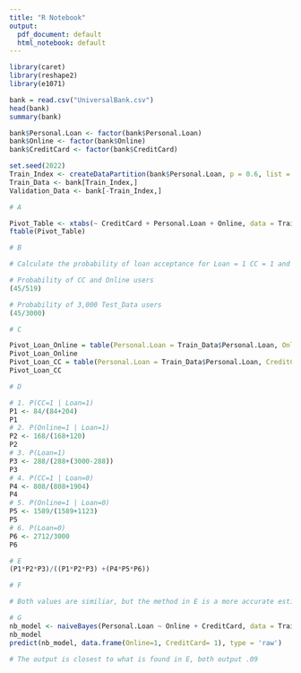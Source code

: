 ```yaml
---
title: "R Notebook"
output:
  pdf_document: default
  html_notebook: default
---
```


```r
library(caret)
library(reshape2)
library(e1071)
```


```r
bank = read.csv("UniversalBank.csv")
head(bank)
summary(bank)
```

```r
bank$Personal.Loan <- factor(bank$Personal.Loan)
bank$Online <- factor(bank$Online)
bank$CreditCard <- factor(bank$CreditCard)
```

```r
set.seed(2022)
Train_Index <- createDataPartition(bank$Personal.Loan, p = 0.6, list = FALSE)
Train_Data <- bank[Train_Index,]
Validation_Data <- bank[-Train_Index,]
```

```r
# A

Pivot_Table <- xtabs(~ CreditCard + Personal.Loan + Online, data = Train_Data)
ftable(Pivot_Table)
```

```r
# B

# Calculate the probability of loan acceptance for Loan = 1 CC = 1 and Online = 1

# Probability of CC and Online users
(45/519)

# Probability of 3,000 Test_Data users
(45/3000)
```

```r
# C

Pivot_Loan_Online = table(Personal.Loan = Train_Data$Personal.Loan, Online = Train_Data$Online)
Pivot_Loan_Online
Pivot_Loan_CC = table(Personal.Loan = Train_Data$Personal.Loan, CreditCard = Train_Data$CreditCard)
Pivot_Loan_CC
```

```r
# D

# 1. P(CC=1 | Loan=1)
P1 <- 84/(84+204)
P1
# 2. P(Online=1 | Loan=1)
P2 <- 168/(168+120)
P2
# 3. P(Loan=1)
P3 <- 288/(288+(3000-288))
P3
# 4. P(CC=1 | Loan=0)
P4 <- 808/(808+1904)
P4
# 5. P(Online=1 | Loan=0)
P5 <- 1589/(1589+1123)
P5
# 6. P(Loan=0)
P6 <- 2712/3000
P6
```

```r
# E
(P1*P2*P3)/((P1*P2*P3) +(P4*P5*P6))
```

```r
# F

# Both values are similiar, but the method in E is a more accurate estimate. The result in B are highly dependent upon how the pivot table shakes out and the data selected.
```

```r
# G
nb_model <- naiveBayes(Personal.Loan ~ Online + CreditCard, data = Train_Data)
nb_model
predict(nb_model, data.frame(Online=1, CreditCard= 1), type = 'raw')

# The output is closest to what is found in E, both output .09
```

